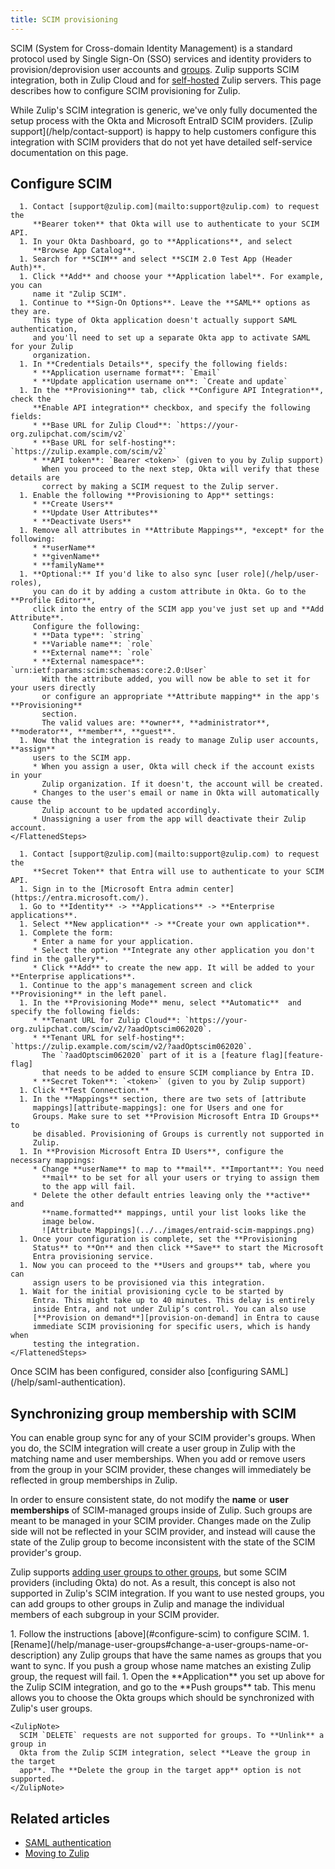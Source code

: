 ```yaml
---
title: SCIM provisioning
---
```





<AdminOnly />

SCIM (System for Cross-domain Identity Management) is a standard
protocol used by Single Sign-On (SSO) services and identity providers
to provision/deprovision user accounts and [groups](/help/user-groups).
Zulip supports SCIM integration, both in Zulip Cloud and for
[self-hosted](/self-hosting/) Zulip servers. This page describes how to
configure SCIM provisioning for Zulip.

<CloudPlusOnly />

<ZulipTip>
  While Zulip's SCIM integration is generic, we've only fully
  documented the setup process with the Okta and Microsoft EntraID
  SCIM providers. [Zulip support](/help/contact-support) is happy to
  help customers configure this integration with SCIM providers that
  do not yet have detailed self-service documentation on this page.
</ZulipTip>

## Configure SCIM

<Tabs>
  <TabItem label="Okta">
    <FlattenedSteps>
      <UpgradeToPlusIfNeeded />

      1. Contact [support@zulip.com](mailto:support@zulip.com) to request the
         **Bearer token** that Okta will use to authenticate to your SCIM API.
      1. In your Okta Dashboard, go to **Applications**, and select
         **Browse App Catalog**.
      1. Search for **SCIM** and select **SCIM 2.0 Test App (Header Auth)**.
      1. Click **Add** and choose your **Application label**. For example, you can
         name it "Zulip SCIM".
      1. Continue to **Sign-On Options**. Leave the **SAML** options as they are.
         This type of Okta application doesn't actually support SAML authentication,
         and you'll need to set up a separate Okta app to activate SAML for your Zulip
         organization.
      1. In **Credentials Details**, specify the following fields:
         * **Application username format**: `Email`
         * **Update application username on**: `Create and update`
      1. In the **Provisioning** tab, click **Configure API Integration**, check the
         **Enable API integration** checkbox, and specify the following fields:
         * **Base URL for Zulip Cloud**: `https://your-org.zulipchat.com/scim/v2`
         * **Base URL for self-hosting**: `https://zulip.example.com/scim/v2`
         * **API token**: `Bearer <token>` (given to you by Zulip support)
           When you proceed to the next step, Okta will verify that these details are
           correct by making a SCIM request to the Zulip server.
      1. Enable the following **Provisioning to App** settings:
         * **Create Users**
         * **Update User Attributes**
         * **Deactivate Users**
      1. Remove all attributes in **Attribute Mappings**, *except* for the following:
         * **userName**
         * **givenName**
         * **familyName**
      1. **Optional:** If you'd like to also sync [user role](/help/user-roles),
         you can do it by adding a custom attribute in Okta. Go to the **Profile Editor**,
         click into the entry of the SCIM app you've just set up and **Add Attribute**.
         Configure the following:
         * **Data type**: `string`
         * **Variable name**: `role`
         * **External name**: `role`
         * **External namespace**: `urn:ietf:params:scim:schemas:core:2.0:User`
           With the attribute added, you will now be able to set it for your users directly
           or configure an appropriate **Attribute mapping** in the app's **Provisioning**
           section.
           The valid values are: **owner**, **administrator**, **moderator**, **member**, **guest**.
      1. Now that the integration is ready to manage Zulip user accounts, **assign**
         users to the SCIM app.
         * When you assign a user, Okta will check if the account exists in your
           Zulip organization. If it doesn't, the account will be created.
         * Changes to the user's email or name in Okta will automatically cause the
           Zulip account to be updated accordingly.
         * Unassigning a user from the app will deactivate their Zulip account.
    </FlattenedSteps>
  </TabItem>

  <TabItem label="Microsoft Entra ID">
    <FlattenedSteps>
      <UpgradeToPlusIfNeeded />

      1. Contact [support@zulip.com](mailto:support@zulip.com) to request the
         **Secret Token** that Entra will use to authenticate to your SCIM API.
      1. Sign in to the [Microsoft Entra admin center](https://entra.microsoft.com/).
      1. Go to **Identity** -> **Applications** -> **Enterprise applications**.
      1. Select **New application** -> **Create your own application**.
      1. Complete the form:
         * Enter a name for your application.
         * Select the option **Integrate any other application you don't find in the gallery**.
         * Click **Add** to create the new app. It will be added to your **Enterprise applications**.
      1. Continue to the app's management screen and click **Provisioning** in the left panel.
      1. In the **Provisioning Mode** menu, select **Automatic**  and specify the following fields:
         * **Tenant URL for Zulip Cloud**: `https://your-org.zulipchat.com/scim/v2/?aadOptscim062020`.
         * **Tenant URL for self-hosting**: `https://zulip.example.com/scim/v2/?aadOptscim062020`.
           The `?aadOptscim062020` part of it is a [feature flag][feature-flag]
           that needs to be added to ensure SCIM compliance by Entra ID.
         * **Secret Token**: `<token>` (given to you by Zulip support)
      1. Click **Test Connection.**
      1. In the **Mappings** section, there are two sets of [attribute
         mappings][attribute-mappings]: one for Users and one for
         Groups. Make sure to set **Provision Microsoft Entra ID Groups** to
         be disabled. Provisioning of Groups is currently not supported in
         Zulip.
      1. In **Provision Microsoft Entra ID Users**, configure the necessary mappings:
         * Change **userName** to map to **mail**. **Important**: You need
           **mail** to be set for all your users or trying to assign them
           to the app will fail.
         * Delete the other default entries leaving only the **active** and
           **name.formatted** mappings, until your list looks like the
           image below.
           ![Attribute Mappings](../../images/entraid-scim-mappings.png)
      1. Once your configuration is complete, set the **Provisioning
         Status** to **On** and then click **Save** to start the Microsoft
         Entra provisioning service.
      1. Now you can proceed to the **Users and groups** tab, where you can
         assign users to be provisioned via this integration.
      1. Wait for the initial provisioning cycle to be started by
         Entra. This might take up to 40 minutes. This delay is entirely
         inside Entra, and not under Zulip’s control. You can also use
         [**Provision on demand**][provision-on-demand] in Entra to cause
         immediate SCIM provisioning for specific users, which is handy when
         testing the integration.
    </FlattenedSteps>
  </TabItem>
</Tabs>

[attribute-mappings]: https://learn.microsoft.com/en-us/entra/identity/app-provisioning/customize-application-attributes

[feature-flag]: https://learn.microsoft.com/en-us/entra/identity/app-provisioning/application-provisioning-config-problem-scim-compatibility#flags-to-alter-the-scim-behavior

[provision-on-demand]: https://learn.microsoft.com/en-us/entra/identity/app-provisioning/provision-on-demand

<ZulipTip>
  Once SCIM has been configured, consider also [configuring SAML](/help/saml-authentication).
</ZulipTip>

## Synchronizing group membership with SCIM

You can enable group sync for any of your SCIM provider's groups. When you do,
the SCIM integration will create a user group in Zulip with the matching name
and user memberships. When you add or remove users from the group in your SCIM
provider, these changes will immediately be reflected in group memberships in
Zulip.

In order to ensure consistent state, do not modify the **name** or **user
memberships** of SCIM-managed groups inside of Zulip. Such groups are meant to
be managed in your SCIM provider. Changes made on the Zulip side will not be
reflected in your SCIM provider, and instead will cause the state of the Zulip
group to become inconsistent with the state of the SCIM provider's group.

Zulip supports [adding user groups to other
groups](/help/manage-user-groups#add-user-groups-to-a-group), but some SCIM
providers (including Okta) do not. As a result, this concept is also not
supported in Zulip's SCIM integration. If you want to use nested groups, you can
add groups to other groups in Zulip and manage the individual members of each
subgroup in your SCIM provider.

<Tabs>
  <TabItem label="Okta">
    <Steps>
      1. Follow the instructions [above](#configure-scim) to configure SCIM.
      1. [Rename](/help/manage-user-groups#change-a-user-groups-name-or-description)
         any Zulip groups that have the same names as groups that you want to sync. If
         you push a group whose name matches an existing Zulip group, the request will
         fail.
      1. Open the **Application** you set up above for the Zulip SCIM integration, and
         go to the **Push groups** tab. This menu allows you to choose the Okta groups
         which should be synchronized with Zulip's user groups.
    </Steps>

    <ZulipNote>
      SCIM `DELETE` requests are not supported for groups. To **Unlink** a group in
      Okta from the Zulip SCIM integration, select **Leave the group in the target
      app**. The **Delete the group in the target app** option is not supported.
    </ZulipNote>
  </TabItem>
</Tabs>

## Related articles

* [SAML authentication](/help/saml-authentication)
* [Moving to Zulip](/help/moving-to-zulip)
